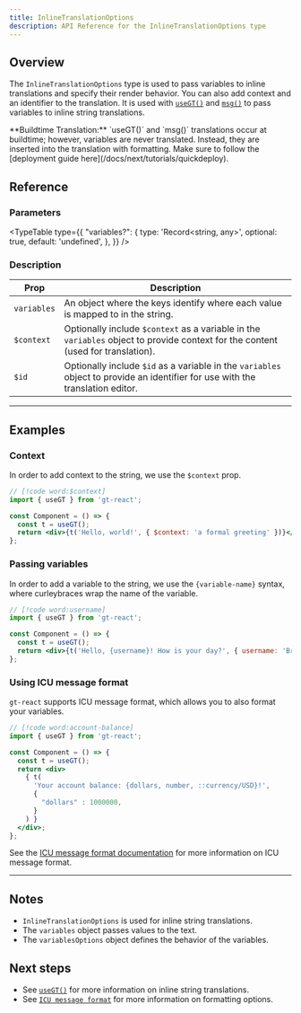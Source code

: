 ```yaml
---
title: InlineTranslationOptions
description: API Reference for the InlineTranslationOptions type
---
```


## Overview

The `InlineTranslationOptions` type is used to pass variables to inline translations and specify their render behavior.
You can also add context and an identifier to the translation.
It is used with [`useGT()`](/docs/react/api/strings/useGT) and [`msg()`](/docs/react/api/strings/msg) to pass variables to inline string translations.

<Callout>
  **Buildtime Translation:**
  `useGT()` and `msg()` translations occur at buildtime; however, variables are never translated.
  Instead, they are inserted into the translation with formatting.
  Make sure to follow the [deployment guide here](/docs/next/tutorials/quickdeploy).
</Callout>

## Reference

### Parameters

<TypeTable
  type={{
    "variables?": {
        type: 'Record<string, any>',
        optional: true,
        default: 'undefined',
    },
  }}
/>

### Description

| Prop | Description |
| ---- | ----------- |
| `variables` | An object where the keys identify where each value is mapped to in the string.|
| `$context` | Optionally include `$context` as a variable in the `variables` object to provide context for the content (used for translation). |
| `$id` | Optionally include `$id` as a variable in the `variables` object to provide an identifier for use with the translation editor. |

---

## Examples

### Context

In order to add context to the string, we use the `$context` prop.

```jsx title="Component.tsx"
// [!code word:$context]
import { useGT } from 'gt-react';

const Component = () => {
  const t = useGT();
  return <div>{t('Hello, world!', { $context: 'a formal greeting' })}</div>;
};
```


### Passing variables
In order to add a variable to the string, we use the `{variable-name}` syntax, where curleybraces wrap the name of the variable.

```jsx title="Component.tsx"
// [!code word:username]
import { useGT } from 'gt-react';

const Component = () => {
  const t = useGT();
  return <div>{t('Hello, {username}! How is your day?', { username: 'Brian123' })}</div>;
};
```

### Using ICU message format

`gt-react` supports ICU message format, which allows you to also format your variables.

```jsx title="Component.tsx"
// [!code word:account-balance]
import { useGT } from 'gt-react';

const Component = () => {
  const t = useGT();
  return <div>
    { t(
      'Your account balance: {dollars, number, ::currency/USD}!',
      {
        "dollars" : 1000000,
      }
    ) }
  </div>;
};
```

See the [ICU message format documentation](https://unicode-org.github.io/icu/userguide/format_parse/messages/) for more information on ICU message format.




---

## Notes
 * `InlineTranslationOptions` is used for inline string translations.
 * The `variables` object passes values to the text.
 * The `variablesOptions` object defines the behavior of the variables.


## Next steps
 * See [`useGT()`](/docs/react/api/strings/useGT) for more information on inline string translations.
 * See [`ICU message format`](https://unicode-org.github.io/icu/userguide/format_parse/messages/) for more information on formatting options.
